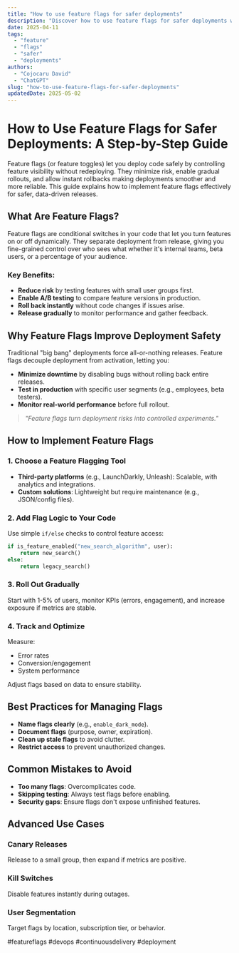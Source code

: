 ```yaml
---
title: "How to use feature flags for safer deployments"
description: "Discover how to use feature flags for safer deployments with this in-depth guide, providing actionable insights and practical tips to boost your knowledge and results."
date: 2025-04-11
tags:
  - "feature"
  - "flags"
  - "safer"
  - "deployments"
authors:
  - "Cojocaru David"
  - "ChatGPT"
slug: "how-to-use-feature-flags-for-safer-deployments"
updatedDate: 2025-05-02
---
```


# How to Use Feature Flags for Safer Deployments: A Step-by-Step Guide  

Feature flags (or feature toggles) let you deploy code safely by controlling feature visibility without redeploying. They minimize risk, enable gradual rollouts, and allow instant rollbacks making deployments smoother and more reliable. This guide explains how to implement feature flags effectively for safer, data-driven releases.  

## What Are Feature Flags?  

Feature flags are conditional switches in your code that let you turn features on or off dynamically. They separate deployment from release, giving you fine-grained control over who sees what whether it's internal teams, beta users, or a percentage of your audience.  

### Key Benefits:  
- **Reduce risk** by testing features with small user groups first.  
- **Enable A/B testing** to compare feature versions in production.  
- **Roll back instantly** without code changes if issues arise.  
- **Release gradually** to monitor performance and gather feedback.  

## Why Feature Flags Improve Deployment Safety  

Traditional "big bang" deployments force all-or-nothing releases. Feature flags decouple deployment from activation, letting you:  

- **Minimize downtime** by disabling bugs without rolling back entire releases.  
- **Test in production** with specific user segments (e.g., employees, beta testers).  
- **Monitor real-world performance** before full rollout.  

> _"Feature flags turn deployment risks into controlled experiments."_  

## How to Implement Feature Flags  

### 1. Choose a Feature Flagging Tool  
- **Third-party platforms** (e.g., LaunchDarkly, Unleash): Scalable, with analytics and integrations.  
- **Custom solutions**: Lightweight but require maintenance (e.g., JSON/config files).  

### 2. Add Flag Logic to Your Code  
Use simple `if/else` checks to control feature access:  

```python  
if is_feature_enabled("new_search_algorithm", user):  
    return new_search()  
else:  
    return legacy_search()  
```  

### 3. Roll Out Gradually  
Start with 1-5% of users, monitor KPIs (errors, engagement), and increase exposure if metrics are stable.  

### 4. Track and Optimize  
Measure:  
- Error rates  
- Conversion/engagement  
- System performance  

Adjust flags based on data to ensure stability.  

## Best Practices for Managing Flags  

- **Name flags clearly** (e.g., `enable_dark_mode`).  
- **Document flags** (purpose, owner, expiration).  
- **Clean up stale flags** to avoid clutter.  
- **Restrict access** to prevent unauthorized changes.  

## Common Mistakes to Avoid  

- **Too many flags**: Overcomplicates code.  
- **Skipping testing**: Always test flags before enabling.  
- **Security gaps**: Ensure flags don't expose unfinished features.  

## Advanced Use Cases  

### Canary Releases  
Release to a small group, then expand if metrics are positive.  

### Kill Switches  
Disable features instantly during outages.  

### User Segmentation  
Target flags by location, subscription tier, or behavior.  

#featureflags #devops #continuousdelivery #deployment